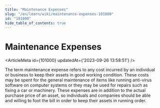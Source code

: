 ```yaml
---
title: "Maintenance Expenses"
slug: "/en/learn/wiki/maintenance-expenses-101000"
id: "101000"
hide_table_of_contents: true
---
```



# Maintenance Expenses

<ArticleMeta id={101000} updatedAt={'2023-09-26 13:58:51'} />
<div className='border-solid border-b border-t-0 my-4 border-[var(--ifm-color-gray-300)]' />

The term maintenance expense refers to any cost incurred by an individual or business to keep their assets in good working condition. These costs may be spent for the general maintenance of items like running anti-virus software on computer systems or they may be used for repairs such as fixing a car or machinery. These expenses are in addition to the actual purchase price of an asset, so individuals and companies should be able and willing to foot the bill in order to keep their assets in running order.
